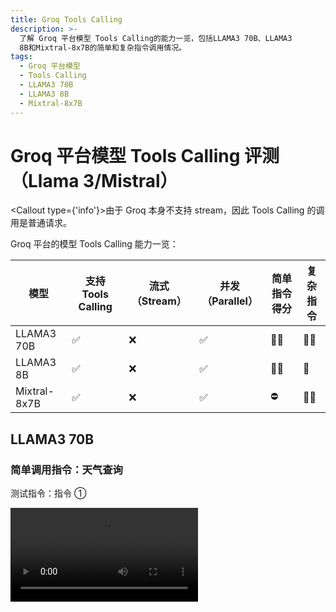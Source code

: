 ```yaml
---
title: Groq Tools Calling
description: >-
  了解 Groq 平台模型 Tools Calling的能力一览，包括LLAMA3 70B、LLAMA3
  8B和Mixtral-8x7B的简单和复杂指令调用情况。
tags:
  - Groq 平台模型
  - Tools Calling
  - LLAMA3 70B
  - LLAMA3 8B
  - Mixtral-8x7B
---
```


# Groq 平台模型 Tools Calling 评测（Llama 3/Mistral）

<Callout type={'info'}>由于 Groq 本身不支持 stream，因此 Tools Calling 的调用是普通请求。</Callout>

Groq 平台的模型 Tools Calling 能力一览：

| 模型           | 支持 Tools Calling | 流式 （Stream） | 并发（Parallel） | 简单指令得分 | 复杂指令 |
| ------------ | ---------------- | ----------- | ------------ | ------ | ---- |
| LLAMA3 70B   | ✅                | ❌           | ✅            | 🌟🌟   | 🌟🌟 |
| LLAMA3 8B    | ✅                | ❌           | ✅            | 🌟🌟   | 🌟   |
| Mixtral-8x7B | ✅                | ❌           | ✅            | ⛔      | 🌟🌟 |

## LLAMA3 70B

### 简单调用指令：天气查询

测试指令：指令 ①

<Video src="https://github.com/lobehub/lobe-chat/assets/28616219/a509d3f4-20b5-40a4-a2dc-adf11e1789e8" />

从上述视频中可以看到 LLAMA3 70B 支持并发 Tools Calling，可以同时调用多次天气查询。

<Image alt="LLAMA3 70B 简单指令的 Tools Calling" src="https://github.com/lobehub/lobe-chat/assets/28616219/f9cd0d4d-0e44-4bff-98cc-560f11259a60" />

<details>
  <summary>Tools Calling 原始输出：</summary>

  ```yml
  [no stream response] 2024-7-8 15:50:40.166

  {"id":"chatcmpl-ec4b6c0b-1078-4f50-a39c-e58b3b1f9c31","object":"chat.completion","created":1720425030,"model":"llama3-70b-8192","choices":[{"index":0,"message":{"role":"assistant","tool_calls":[{"id":"call_v89g","type":"function","function":{"name":"realtime-weather____fetchCurrentWeather","arguments":"{\"city\":\"杭州\"}"}},{"id":"call_jxwk","type":"function","function":{"name":"realtime-weather____fetchCurrentWeather","arguments":"{\"city\":\"北京}}]},"logprobs":null,"finish_reason":"tool_calls"}],"usage":{"prompt_tokens":969,"prompt_time":0.224209489,"completion_tokens":68,"completion_time":0.194285714,"total_tokens":1037,"total_time":0.418495203},"system_fingerprint":"fp_87cbfbbc4d","x_groq":{"id":"req_01j28n57x9e78a6bfbn9sdn139"}}

  ```
</details>

### 复杂调用指令：文生图

测试指令：指令 ②

<Video src="https://github.com/lobehub/lobe-chat/assets/28616219/b790f5d8-e797-4325-a974-436505b16fba" />

<Image alt="LLAMA3 70B 复杂指令的 Tools Calling" src="https://github.com/lobehub/lobe-chat/assets/28616219/082170fa-6d09-4602-8e23-eb678024305f" />

<details>
  <summary>Tools Calling 原始输出：</summary>

  ```yml
  [no stream response] 2024-7-8 18:0:34.811

  {"id":"chatcmpl-e3b59ca9-1172-4ae2-96c7-3d6997a1f8a8","object":"chat.completion","created":1720432834,"model":"llama3-70b-8192","choices":[{"index":0,"message":{"role":"assistant","tool_calls":[{"id":"call_azm9","type":"function","function":{"name":"lobe-image-designer____text2image____builtin","arguments":"{\"prompts\":[\"A small, fluffy, and playful golden retriever puppy with a white patch on its forehead, sitting on a green grass field with a bright blue sky in the background, photo.\",\"A cute, little, brown and white Dalmatian puppy with a red collar, running around in a park with a sunny day, illustration.\",\"A tiny, grey and white Poodle puppy with a pink ribbon, sitting on a white couch with a few toys surrounding it, watercolor painting.\",\"A sweet, small, black and white Chihuahua puppy with a pink bow, lying on a soft, white blanket with a few stuffed animals nearby, oil painting.\"],\"quality\":\"standard\",\"seeds\":[],\"size\":\"1024x1024\",\"style\":\"vivid\"}"}}]},"logprobs":null,"finish_reason":"tool_calls"}],"usage":{"prompt_tokens":2305,"prompt_time":3.027052298,"completion_tokens":246,"completion_time":0.702857143,"total_tokens":2551,"total_time":3.729909441},"system_fingerprint":"fp_7ab5f7e105","x_groq":{"id":"req_01j28wk2q0efvs22qatw7rd0ds"}}

  POST /api/chat/groq 200 in 17462ms
  ```
</details>

## LLAMA3-8B

### 简单调用指令：天气查询

测试指令：指令 ①

<Video src="https://github.com/lobehub/lobe-chat/assets/28616219/8077f432-b5f6-4e68-a311-2aac1d7ea892" />

从上述视频中可以看到 LLAMA3-8B 对于天气插件可以正常调用，并获得正确的总结结果。但是它并没有完全 follow 我们的描述指令，没有回答「好的」。

<Image alt="LLAMA3-8B 简单指令的 Tools Calling" src="https://github.com/lobehub/lobe-chat/assets/28616219/9d553f4e-0818-4f6c-be9d-70da289dd723" />

<details>
  <summary>Tools Calling 原始输出：</summary>

  ```yml
  [no stream response] 2024-7-9 11:33:16.920

  {"id":"chatcmpl-f3672d59-e91d-4253-af1b-bfc4e0912085","object":"chat.completion","created":1720495996,"model":"llama3-8b-8192","choices":[{"index":0,"message":{"role":"assistant","tool_calls":[{"id":"call_rjtk","type":"function","function":{"name":"realtime-weather____fetchCurrentWeather","arguments":"{\"city\":\"杭州市\"}"}},{"id":"call_7pqh","type":"functi,"function":{"name":"realtime-weather____fetchCurrentWeather","arguments":"{\"city\":\"北京市\"}"}}]},"logprobs":null,"finish_reason":"tool_calls"}],"usage":{"prompt_tokens":969,"ppt_time":0.145428625,"completion_tokens":128,"completion_time":0.101364747,"total_tokens":1097,"total_time":0.246793372},"system_fingerprint":"fp_33d61fdfc3","x_groq":{"id":"req_01j2artze1exz82nettf2h9066"}}

  POST /api/chat/groq 200 in 1649ms
  ```
</details>

### 复杂调用指令：文生图

测试指令：指令 ②

<Video src="https://github.com/lobehub/lobe-chat/assets/28616219/48dcfb0a-ba03-4eae-951e-37f3645eb9c7" />

LLAMA3 8B 在 DallE 的输出场景下，只会输出 1 张图片，而不是像 LLAMA3 70B 一样输出 4 张，意味着在复杂 Tools 指令层面，能力和 GPT 3.5 Turbo 接近，不如 GPT 4。

<Image alt="LLAMA3 8B 复杂指令的 Tools Calling" src="https://github.com/lobehub/lobe-chat/assets/28616219/b0180793-5934-4296-a569-60fbc70e8262" />

<details>
  <summary>Tools Calling 原始输出：</summary>

  ```yml
  [no stream response] 2024-7-9 11:58:27.40

  {"id":"chatcmpl-3c38f4d2-3424-416c-9fb0-0969d2683959","object":"chat.completion","created":1720497506,"model":"llama3-8b-8192","choices":[{"index":0,"message":{"role":"assistant","tool_calls":[{"id":"call_k6xj","type":"function","function":{"name":"lobe-image-designer____text2image____builtin","arguments":"{\"prompts\":[\"Create a watercolor painting of a small white dog with a pink nose, wearing a red collar and sitting on a green grass. The dog's ears should be floppy and its fur should be curly.\"],\"quality\":\"standard\",\"seeds\":[],\"size\":\"1024x1024\",\"style\":\"natural\"}"}}]},"logprobs":null,"finish_reason":"tool_calls"}],"usage":{"prompt_tokens":2282,"prompt_time":0.342335558,"completion_tokens":148,"completion_time":0.118023813,"total_tokens":2430,"total_time":0.460359371},"system_fingerprint":"fp_179b0f92c9","x_groq":{"id":"req_01j2at921tec8aymdq48czcw1y"}}

  POST /api/chat/groq 200 in 2517ms
  ```
</details>

## Mixtral-8x7B

### 简单调用指令：天气查询

测试指令：指令 ①

<Video src="https://github.com/lobehub/lobe-chat/assets/28616219/70b887fa-0e16-4ed2-892e-db52dcecf71d" />

从上述视频中可以看到 Mixtral-8x7B 对于天气插件的查询输出的参数有问题，导致无法正常调用插件。

<Image alt="Mixtral-8x7B 简单指令的 Tools Calling" src="https://github.com/lobehub/lobe-chat/assets/28616219/1b7bf28e-fa31-4838-ae92-9100a4bbb71c" />

<details>
  <summary>Tools Calling 原始输出：</summary>

  ```yml

  [no stream response] 2024-7-8 22:18:19.682

  {"id":"chatcmpl-9f89d669-5642-48be-b5cd-7a29756800c0","object":"chat.completion","created":1720448299,"model":"mixtral-8x7b-32768","choices":[{"index":0,"message":{"role":"assistant","tool_calls":[{"id":"call_719t","type":"function","function":{"name":"realtime-weather____fetchCurrentWeather","arguments":"{\"city\":\"Hangzhou,Beijing\"}"}}]},"logprobs":null,"finish_reason":"tool_calls"}],"usage":{"prompt_tokens":1262,"prompt_time":0.116684046,"completion_tokens":102,"completion_time":0.163113006,"total_tokens":1364,"total_time":0.279797052},"system_fingerprint":"fp_c5f20b5bb1","x_groq":{"id":"req_01j29bbc8xen2s3thp9qen5bys"}}

  POST /api/chat/groq 200 in 4860ms
  ```
</details>

### 复杂调用指令：文生图

测试指令：指令 ②

<Video src="https://github.com/lobehub/lobe-chat/assets/28616219/86c4ce08-c634-4a45-8782-c74245eee05b" />

非常意外地，Mixtral 8x7B 在文生图的 Tools Calling 的场景下，居然可以正常出图，而且出图的能力基本和 LLAMA3 70B 持平。

<Image alt="Mixtral-8x7B 复杂指令的 Tools Calling" src="https://github.com/lobehub/lobe-chat/assets/28616219/6e7bc3fa-3bc7-4c23-8f88-f38bb889c594" />

<Image alt="Mixtral-8x7B 复杂指令的 Tools Calling" src="https://github.com/lobehub/lobe-chat/assets/28616219/815b2792-adaf-4315-9014-f20531a3978b" />

<details>
  <summary>Tools Calling 原始输出：</summary>

  ```yml
  [no stream response] 2024-7-9 12:6:38.11

  {"id":"chatcmpl-a90069f3-b119-41b9-b8d7-c7f97373529e","object":"chat.completion","created":1720497998,"model":"mixtral-8x7b-32768","choices":[{"index":0,"message":{"role":"assistant","tool_calls":[{"id":"call_hw8t","type":"function","function":{"name":"lobe-image-designer____text2image____builtin","arguments":"{\"prompts\":[\"A colorful and playful illustration of a friendly small dog, looking directly at the viewer with a wagging tail and bright, expressive eyes. The dog's fur is glossy and well-groomed, with a mix of black, white, and brown colors. The background is a lush, green park with a clear blue sky and a few fluffy clouds.\",\"An oil painting of a small, energetic dog in a sunlit park, chasing a frisbee. The dog is a mix of black and white fur, with a distinct brown spot above its left eye. The park features tall trees, providing dappled shade across the grassy landscape. The frisbee is bright orange and stands out against the natural surroundings.\",\"A realistic watercolor painting of a small, fluffy white dog curled up next to a warm fireplace during a cozy winter evening. The dog's eyes are closed in contentment, and a single red bow is tied around its neck. The background includes a plush armchair, a stack of books, and a softly lit room.\",\"A fun and engaging cartoon of a small dog sitting at a café table, enjoying a cup of coffee and a croissant. The dog has a expressive face and a blue scarf around its neck. The café has a vintage, 1920's style and a red awning, with a bustling city background.\"],\"quality\":\"standard\",\"size\":\"1024x1024\",\"style\":\"vivid\"}"}}]},"logprobs":null,"finish_reason":"tool_calls"}],"usage":{"prompt_tokens":2920,"prompt_time":0.228639219,"completion_tokens":465,"completion_time":0.755757988,"total_tokens":3385,"total_time":0.984397207},"system_fingerprint":"fp_c5f20b5bb1","x_groq":{"id":"req_01j2atr155f0nv8rmfk448e2at"}}

  POST /api/chat/groq 200 in 6216ms

  ```
</details>
